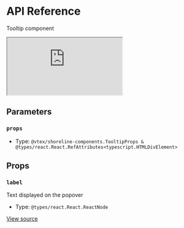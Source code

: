 # API Reference

Tooltip component

<iframe src="https://620e870c28c4ae003a705d42-rwuxgqrrab.chromatic.com/?path=/story/components-tooltip--play&full=1&shortcuts=false&singleStory=true" 
        style={{"width":"100%","height":600,"border":0,"borderRadius":4}}></iframe>

## Parameters

### `props`

- Type: `@vtex/shoreline-components.TooltipProps & @types/react.React.RefAttributes<typescript.HTMLDivElement>`

## Props

### `label`

Text displayed on the popover

- Type: `@types/react.React.ReactNode`

[View source](https://github.com/vtex/shoreline/blob/71b8545fa/packages/components/src/tooltip/tooltip.tsx#L19)
